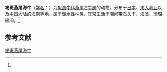 {{Speciesbox
| name = 褐斑燕尾海牛
| status = 
| status_system = 
| image = Chelidonura fulvipunctata.JPG
| genus = Chelidonura
| species = fulvipunctata
| authority = (Baba, 1938)<ref name='id10637'>{{cite web| url =http://www.bioinfo.cn/db05/BjdwSpecies.php?action=view&id=10637| title =褐斑燕尾海牛| work =《中国动物物种编目数据库》| publisher =中国科学院微生物研究所| author =中国科学院动物研究所| accessdate =2009-04-28| deadurl =yes| archiveurl =https://web.archive.org/web/20160305092739/http://www.bioinfo.cn/db05/BjdwSpecies.php?action=view&id=10637| archivedate =2016-03-05| df =}}</ref>
}}

'''褐斑燕尾海牛'''（[[学名|学名]]：{{lang|la|''Chelidonura fulvipunctata''}}）为[[拟海牛科|拟海牛科]][[燕尾海牛属|燕尾海牛属]]的动物。分布于[[日本|日本]]、[[澳大利亚|澳大利亚]]以及[[中国大陆|中国大陆]]的[[海南|海南]]等地，属于暖水性种类。其常生活于潮间带石头下、海藻、珊瑚礁间。<ref name='id10637'/>

== 参考文献 ==
{{reflist}}

{{Wikispecies|Chelidonura fulvipunctata}}

{{Taxonbar}}

[[Category:燕尾海牛属|褐斑燕尾海牛]]


{{软体动物小作品}}